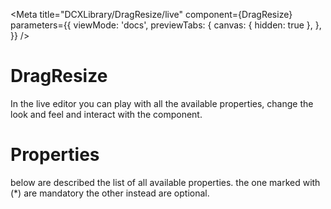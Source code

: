 
<Meta
  title="DCXLibrary/DragResize/live"
  component={DragResize}
  parameters={{
    viewMode: 'docs',
    previewTabs: {
      canvas: { hidden: true },
    },
  }}
/>

# DragResize

In the live editor you can play with all the available properties, change the look and feel and interact with the component.

<Canvas>
  <Story name="live">
    <DragResizeLive />
  </Story>
</Canvas>

# Properties

below are described the list of all available properties. the one marked with (\*) are mandatory the other instead are optional.

<Props of={DragResize} />
